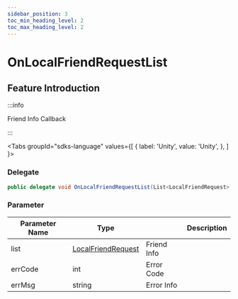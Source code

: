 ```yaml
---
sidebar_position: 3
toc_min_heading_level: 2
toc_max_heading_level: 2
---
```


#  OnLocalFriendRequestList

## Feature Introduction

:::info

Friend Info Callback

:::

<Tabs
groupId="sdks-language"
values={[
{ label: 'Unity', value: 'Unity', },
]
}>

<TabItem value="Unity">

### Delegate

```C# showLineNumbers
public delegate void OnLocalFriendRequestList(List<LocalFriendRequest> list, int errCode, string errMsg);
```
### Parameter

| Parameter Name | Type                           || Description     |
| -------- | -------------------------------------------------------------------------------------- | -------- | -------- |
| list | [LocalFriendRequest](/class/friend/friendApplication.mdx) | Friend Info |
| errCode | int | Error Code |
| errMsg | string |Error Info |

</TabItem>

</Tabs>
